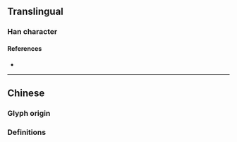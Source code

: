 {{also|瑪}}
{{character info}}
==Translingual==

===Han character===
{{Han char|rn=96|rad=玉|as=03|sn=7|four=|canj=MGNVM|ids=⿰王马}}

====References====
* {{Han ref|kx=0727.251|hdz=21102.170|uh=739B}}

----

==Chinese==

===Glyph origin===
{{Han simp|瑪|f=馬|t=马}}

===Definitions===
{{zh-see|瑪}}